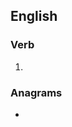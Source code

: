 ==English==

===Verb===
{{head|en|present participle}}

# {{present participle of|boost|lang=en|nocat=1}}

===Anagrams===
* {{anagrams|en|a=bginoost|bongoist|bootings|tobogins}}